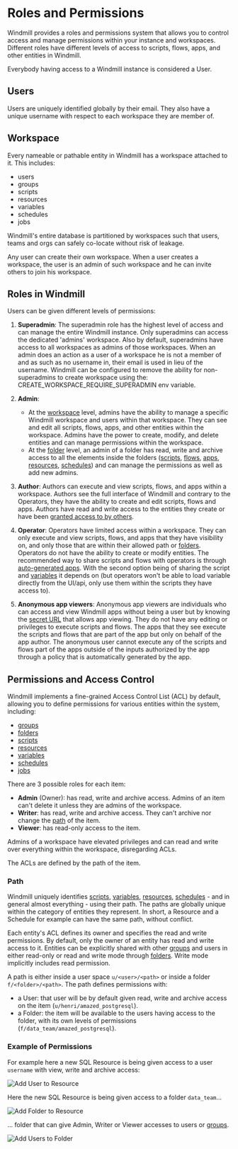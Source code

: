 
# Roles and Permissions

Windmill provides a roles and permissions system that allows you to control access and manage permissions within your instance and workspaces. Different roles have different levels of access to scripts, flows, apps, and other entities in Windmill.

Everybody having access to a Windmill instance is considered a User.

## Users

Users are uniquely identified globally by their email. They also have a unique username with respect to each workspace they are member of.

## Workspace

Every nameable or pathable entity in Windmill has a workspace attached to it.
This includes:

- users
- groups
- scripts
- resources
- variables
- schedules
- jobs

Windmill's entire database is partitioned by workspaces such that users, teams
and orgs can safely co-locate without risk of leakage.

Any user can create their own workspace. When a user creates a workspace, the user is an
admin of such workspace and he can invite others to join his workspace.

## Roles in Windmill

Users can be given different levels of permissions:

1. **Superadmin**: The superadmin role has the highest level of access and can manage the entire Windmill instance. Only superadmins can access the dedicated 'admins' workspace. Also by default, superadmins have access to all workspaces as admins of those workspaces. When an admin does an action as a user of a workspace he is not a member of and as such as no username in, their email is used in lieu of the username. Windmill can be configured to remove the ability for non-superadmins to create workspace using the: CREATE_WORKSPACE_REQUIRE_SUPERADMIN env variable.

2. **Admin**:
	- At the [workspace](#workspace) level, admins have the ability to manage a specific Windmill workspace and users within that workspace. They can see and edit all scripts, flows, apps, and other entities within the workspace. Admins have the power to create, modify, and delete entities and can manage permissions within the workspace.
	- At the [folder](../8_groups_and_folders/index.md#folders) level, an admin of a folder has read, write and archive access to all the elements inside the folders ([scripts](../../getting_started/0_scripts_quickstart/index.mdx), [flows](../../getting_started/6_flows_quickstart/index.md), [apps](../../getting_started/7_apps_quickstart/index.mdx), [resources](../3_resources_and_types/index.mdx), [schedules](../1_scheduling/index.md)) and can manage the permissions as well as add new admins.

3. **Author**: Authors can execute and view scripts, flows, and apps within a workspace. Authors see the full interface of Windmill and contrary to the Operators, they have the ability to create and edit scripts, flows and apps. Authors have read and write access to the entities they create or have been [granted access to by others](../8_groups_and_folders/index.md).

4. **Operator**: Operators have limited access within a workspace. They can only execute and view scripts, flows, and apps that they have visibility on, and only those that are within their allowed path or [folders](../8_groups_and_folders/index.md). Operators do not have the ability to create or modify entities.
The recommended way to share scripts and flows with operators is through [auto-generated apps](../6_auto_generated_uis/index.md#automatically-generated-apps).
With the second option being of sharing the script and [variables](../2_variables_and_secrets/index.mdx) it depends on (but operators won't be able to load variable directly from the UI/api, only use them within the scripts they have access to).

5. **Anonymous app viewers**: Anonymous app viewers are individuals who can access and view Windmill apps without being a user but by knowing the [secret URL](../../apps/0_toolbar.mdx#deploy) that allows app viewing. They do not have any editing or privileges to execute scripts and flows. The apps that they see execute the scripts and flows that are part of the app but only on behalf of the app author. The anonymous user cannot execute any of the scripts and flows part of the apps outside of the inputs authorized by the app through a policy that is automatically generated by the app.

<div class="text-xl mb-2 font-semibold"></div>
<div class="grid grid-cols-2 gap-6 mb-4">
	<DocCard
		title="Groups and Folders"
		description="Groups classify users with shared permissions, while folders group items and assign role-based access control."
		href="/docs/core_concepts/groups_and_folders"
	/>
    <DocCard
        color="orange"
		title="Publish Publicly (App Editor)"
		description="The app can be accessed by anyone who knows the secret URL."
		href="/docs/apps/toolbar#deploy"
	/>
</div>

## Permissions and Access Control

Windmill implements a fine-grained Access Control List (ACL) by default, allowing you to define permissions for various entities within the system, including:

- [groups](../8_groups_and_folders/index.md#groups)
- [folders](../8_groups_and_folders/index.md#folders)
- [scripts](../../getting_started/0_scripts_quickstart/index.mdx)
- [resources](../3_resources_and_types/index.mdx)
- [variables](../2_variables_and_secrets/index.mdx)
- [schedules](../1_scheduling/index.md)
- [jobs](../20_jobs/index.md)

There are 3 possible roles for each item:
- **Admin** (Owner): has read, write and archive access. Admins of an item can't delete it unless they are admins of the workspace.
- **Writer**: has read, write and archive access. They can't archive nor change the [path](#path) of the item.
- **Viewer**:  has read-only access to the item.

Admins of a workspace have elevated privileges and can read and write over everything within the workspace, disregarding ACLs.

The ACLs are defined by the path of the item.

### Path

Windmill uniquely identifies [scripts](../../getting_started/0_scripts_quickstart/index.mdx), [variables](../2_variables_and_secrets/index.mdx), [resources](../3_resources_and_types/index.mdx), [schedules](../1_scheduling/index.md) - and in general almost everything - using their path. The paths are globally unique within the category of entities they represent. In short, a Resource and a Schedule for example can have the same path, without conflict.

Each entity's ACL defines its owner and specifies the read and write permissions. By default, only the owner of an entity has read and write access to it. Entities can be explicitly shared with other [groups](../8_groups_and_folders/index.md#groups) and users in either read-only or read and write mode through [folders](../8_groups_and_folders/index.md#folders). Write mode implicitly includes read permission.

A path is either inside a user space `u/<user>/<path>` or inside a folder `f/<folder>/<path>`. The path defines permissions with:
- a User: that user will be by default given read, write and archive access on the item (`u/henri/amazed_postgresql`).
- a Folder: the item will be available to the users having access to the folder, with its own levels of permissions (`f/data_team/amazed_postgresql`).

### Example of Permissions

For example here a new SQL Resource is being given access to a user `username` with view, write and archive access:

![Add User to Resource](./add_user_path.png "Resource given to a User")

Here the new SQL Resource is being given access to a folder `data_team`...

![Add Folder to Resource](./add_folder.png "Resource given to a Folder")

... folder that can give Admin, Writer or Viewer accesses to users or [groups](../8_groups_and_folders/index.md#groups).

![Add Users to Folder](./add_users.png "Folder having its own levels of permission")

<br/>

<div class="text-xl mb-2 font-semibold"></div>
<div class="grid grid-cols-2 gap-6 mb-4">
	<DocCard
		title="Groups and Folders"
		description="Groups classify users with shared permissions, while folders group items and assign role-based access control."
		href="/docs/core_concepts/groups_and_folders"
	/>
</div>
